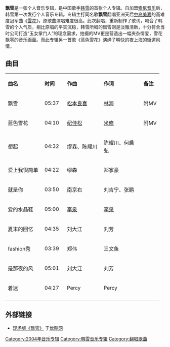 {{otheruses|subject=音乐专辑《飘雪》|other='''飘雪'''的其他含义|飘雪}}
{{Infobox Album  
| Name        = 飘雪
| Type        = 专辑
| Artist      = [[韩雪|韩雪]]
| Cover       = Piaoxue 2004.jpg
| Released    = 2004年10月15日
| Recorded    = 
| Genre       = [[华语流行音乐|华语流行音乐]]
| Length      = 45分鐘
| Label       = [[索尼音乐|索尼音乐]]
| Producer    = 
| Reviews     = 
| Last album  = 无
| This album  = '''飘雪'''<br/>（2004） </small>
| Next album  = [[夏·恋情|夏·恋情]]<br>（2006）
}}
'''飘雪'''是一张个人音乐专辑，是中国歌手[[韩雪|韩雪]]的首张个人专辑。自加盟[[索尼音乐|索尼音乐]]后，韩雪第一次发行个人音乐专辑。专辑主打同名歌'''飘雪'''翻唱亚洲天后[[中岛美嘉|中岛美嘉]]的高难度冠军曲《[[雪花_(單曲)|雪花]]》，原歌曲演唱难度很高。此次翻唱，重新制作了歌词，吻合了韩雪的个人气质，相比原唱的平实沉稳，韩雪所唱的飘雪则是淡雅清新，十分符合当时公司打造“玉女掌门人”的理念需求，拍摄的MV更是营造出一幅夹杂情爱，雪花飘零的音乐画面。而此专辑另一首歌《蓝色雪花》演绎了明快的夜上海的街道风情。

==曲目==
{|class="wikitable"
|- style="background:white; color:black" align=center
|style="width:100px"|'''曲名'''||style="width:55px"|'''时间'''||style="width:100px"|'''作曲'''||style="width:110px"|'''作词'''||'''备注'''
|-
|飘雪||05:37||[[松本良喜|松本良喜]]||[[林海_(主持人)|林海]]||附MV
|-
|蓝色雪花||04:10||[[纪佳松|纪佳松]]||[[米修|米修]]||附MV
|-
|想起||04:32||缪森、陈耀川||陈耀川、何启弘||
|-
|爱上我很简单||04:22||缪森||郑家豪||
|-
|就是你||03:50||南京右||刘吉宁、张鹏||
|-
|爱的水晶鞋||05:00||[[李泉|李泉]]||[[李泉|李泉]]||
|-
|夏末的回忆||04:35||刘大江||刘芳||
|-
|fashion秀||03:39||郑伟||三文鱼||
|-
|是那夜的风||05:01||刘大江||刘芳||
|-
|着迷||04:27||Percy||Percy||
|-
|}

== 外部链接 ==
* [http://v.youku.com/v_show/id_XMjk2MjkyOTEy.html 现场版《飘雪》] {{Wayback|url=http://v.youku.com/v_show/id_XMjk2MjkyOTEy.html |date=20120518090531 }}于[[优酷网|优酷网]]

{{韩雪}}
[[Category:2004年音乐专辑|Category:2004年音乐专辑]]
[[Category:韩雪音乐专辑|Category:韩雪音乐专辑]]
[[Category:翻唱歌曲|Category:翻唱歌曲]]